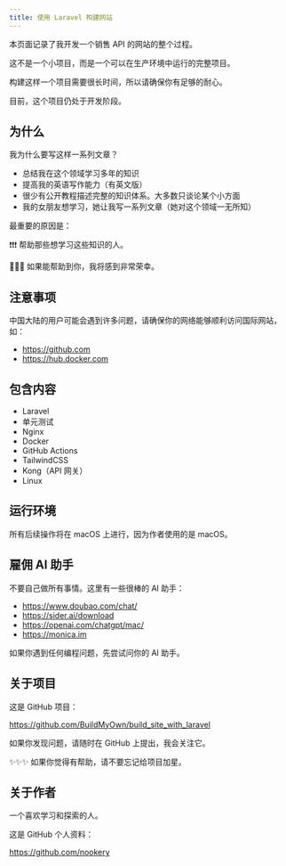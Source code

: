 ```yaml
---
title: 使用 Laravel 构建网站
---
```


本页面记录了我开发一个销售 API 的网站的整个过程。

这不是一个小项目，而是一个可以在生产环境中运行的完整项目。

构建这样一个项目需要很长时间，所以请确保你有足够的耐心。

目前，这个项目仍处于开发阶段。

## 为什么

我为什么要写这样一系列文章？

- 总结我在这个领域学习多年的知识
- 提高我的英语写作能力（有英文版）
- 很少有公开教程描述完整的知识体系。大多数只谈论某个小方面
- 我的女朋友想学习，她让我写一系列文章（她对这个领域一无所知）

最重要的原因是：

❗️❗️❗️ 帮助那些想学习这些知识的人。

🎉🎉🎉 如果能帮助到你，我将感到非常荣幸。

## 注意事项

中国大陆的用户可能会遇到许多问题，请确保你的网络能够顺利访问国际网站，如：

- https://github.com
- https://hub.docker.com

## 包含内容

- Laravel
- 单元测试
- Nginx
- Docker
- GitHub Actions
- TailwindCSS
- Kong（API 网关）
- Linux

## 运行环境

所有后续操作将在 macOS 上进行，因为作者使用的是 macOS。

## 雇佣 AI 助手

不要自己做所有事情。这里有一些很棒的 AI 助手：

- https://www.doubao.com/chat/
- https://sider.ai/download
- https://openai.com/chatgpt/mac/
- https://monica.im

如果你遇到任何编程问题，先尝试问你的 AI 助手。

## 关于项目

这是 GitHub 项目：

https://github.com/BuildMyOwn/build_site_with_laravel

如果你发现问题，请随时在 GitHub 上提出，我会关注它。

✨✨✨ 如果你觉得有帮助，请不要忘记给项目加星。

## 关于作者

一个喜欢学习和探索的人。

这是 GitHub 个人资料：

https://github.com/nookery
